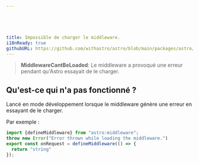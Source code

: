 ```yaml
---





title: Impossible de charger le middleware.
i18nReady: true
githubURL: https://github.com/withastro/astro/blob/main/packages/astro/src/core/errors/errors-data.ts
---
```





> **MiddlewareCantBeLoaded**: Le middleware a provoqué une erreur pendant qu'Astro essayait de le charger.

## Qu'est-ce qui n'a pas fonctionné ?
Lancé en mode développement lorsque le middleware génère une erreur en essayant de le charger.

Par exemple :
```ts
import {defineMiddleware} from "astro:middleware";
throw new Error("Error thrown while loading the middleware.")
export const onRequest = defineMiddleware(() => {
  return "string"
});
```

